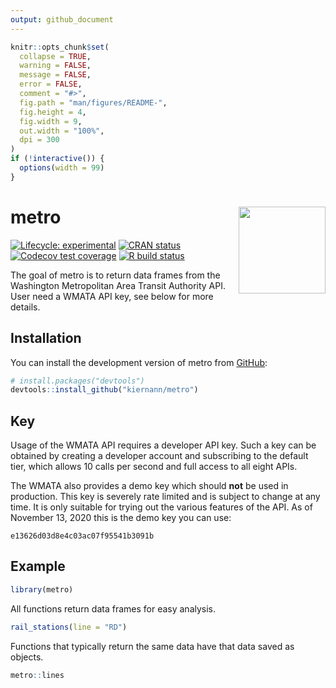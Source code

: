 ```yaml
---
output: github_document
---
```


<!-- README.md is generated from README.Rmd. Please edit that file -->

```r
knitr::opts_chunk$set(
  collapse = TRUE,
  warning = FALSE,
  message = FALSE,
  error = FALSE,
  comment = "#>",
  fig.path = "man/figures/README-",
  fig.height = 4,
  fig.width = 9,
  out.width = "100%",
  dpi = 300
)
if (!interactive()) {
  options(width = 99)
}
```

# metro <img src='man/figures/logo.png' align="right" height="139" />

<!-- badges: start -->
[![Lifecycle: experimental][life_badge]][life_link]
[![CRAN status][cran_badge]][cran_link]
[![Codecov test coverage][cov_badge]][cov_link]
[![R build status][ga_badge]][ga_link]
<!-- badges: end -->

The goal of metro is to return data frames from the Washington Metropolitan Area
Transit Authority API. User need a WMATA API key, see below for more details.

## Installation

You can install the development version of metro from [GitHub][gh]:

```r
# install.packages("devtools")
devtools::install_github("kiernann/metro")
```

## Key

Usage of the WMATA API requires a developer API key. Such a key can be obtained
by creating a developer account and subscribing to the default tier, which
allows 10 calls per second and full access to all eight APIs.

The WMATA also provides a demo key which should **not** be used in production.
This key is severely rate limited and is subject to change at any time. It is
only suitable for trying out the various features of the API. As of November 13,
2020 this is the demo key you can use:

```
e13626d03d8e4c03ac07f95541b3091b
```

## Example

```r
library(metro)
```

All functions return data frames for easy analysis.

```r
rail_stations(line = "RD")
```

Functions that typically return the same data have that data saved as objects.

```r
metro::lines
```

<!-- refs: start -->
[life_badge]: https://img.shields.io/badge/lifecycle-experimental-orange.svg
[life_link]: https://www.tidyverse.org/lifecycle/#experimental
[cran_badge]: https://www.r-pkg.org/badges/version/metro
[cran_link]: https://CRAN.R-project.org/package=metro
[ga_badge]: https://github.com/kiernann/metro/workflows/R-CMD-check/badge.svg
[ga_link]: https://github.com/kiernann/metro/actions
[cov_badge]: https://codecov.io/gh/kiernann/metro/branch/master/graph/badge.svg
[cov_link]: https://codecov.io/gh/kiernann/metro?branch=master
[gh]: https://github.com/kiernann/metro
<!-- refs: end -->
